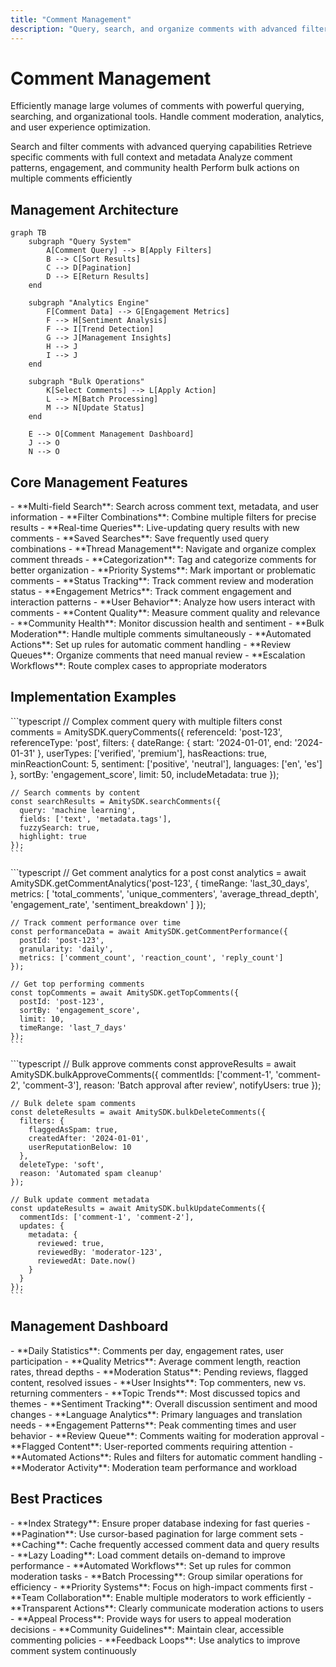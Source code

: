 ```yaml
---
title: "Comment Management"
description: "Query, search, and organize comments with advanced filtering and management capabilities"
---
```


# Comment Management

Efficiently manage large volumes of comments with powerful querying, searching, and organizational tools. Handle comment moderation, analytics, and user experience optimization.

<CardGroup cols={2}>
  <Card title="Query Comments" icon="search" href="query-comment">
    Search and filter comments with advanced querying capabilities
  </Card>
  <Card title="Get Comments" icon="download" href="get-comment">
    Retrieve specific comments with full context and metadata
  </Card>
  <Card title="Comment Analytics" icon="chart-line" href="comment-analytics">
    Analyze comment patterns, engagement, and community health
  </Card>
  <Card title="Bulk Operations" icon="layers" href="bulk-operations">
    Perform bulk actions on multiple comments efficiently
  </Card>
</CardGroup>

## Management Architecture

```mermaid
graph TB
    subgraph "Query System"
        A[Comment Query] --> B[Apply Filters]
        B --> C[Sort Results]
        C --> D[Pagination]
        D --> E[Return Results]
    end
    
    subgraph "Analytics Engine"
        F[Comment Data] --> G[Engagement Metrics]
        F --> H[Sentiment Analysis]
        F --> I[Trend Detection]
        G --> J[Management Insights]
        H --> J
        I --> J
    end
    
    subgraph "Bulk Operations"
        K[Select Comments] --> L[Apply Action]
        L --> M[Batch Processing]
        M --> N[Update Status]
    end
    
    E --> O[Comment Management Dashboard]
    J --> O
    N --> O
```

## Core Management Features

<AccordionGroup>
  <Accordion title="Advanced Querying">
    - **Multi-field Search**: Search across comment text, metadata, and user information
    - **Filter Combinations**: Combine multiple filters for precise results
    - **Real-time Queries**: Live-updating query results with new comments
    - **Saved Searches**: Save frequently used query combinations
  </Accordion>
  
  <Accordion title="Comment Organization">
    - **Thread Management**: Navigate and organize complex comment threads
    - **Categorization**: Tag and categorize comments for better organization
    - **Priority Systems**: Mark important or problematic comments
    - **Status Tracking**: Track comment review and moderation status
  </Accordion>
  
  <Accordion title="Analytics & Insights">
    - **Engagement Metrics**: Track comment engagement and interaction patterns
    - **User Behavior**: Analyze how users interact with comments
    - **Content Quality**: Measure comment quality and relevance
    - **Community Health**: Monitor discussion health and sentiment
  </Accordion>
  
  <Accordion title="Moderation Tools">
    - **Bulk Moderation**: Handle multiple comments simultaneously
    - **Automated Actions**: Set up rules for automatic comment handling
    - **Review Queues**: Organize comments that need manual review
    - **Escalation Workflows**: Route complex cases to appropriate moderators
  </Accordion>
</AccordionGroup>

## Implementation Examples

<Tabs>
  <Tab title="Advanced Querying">
    ```typescript
    // Complex comment query with multiple filters
    const comments = AmitySDK.queryComments({
      referenceId: 'post-123',
      referenceType: 'post',
      filters: {
        dateRange: {
          start: '2024-01-01',
          end: '2024-01-31'
        },
        userTypes: ['verified', 'premium'],
        hasReactions: true,
        minReactionCount: 5,
        sentiment: ['positive', 'neutral'],
        languages: ['en', 'es']
      },
      sortBy: 'engagement_score',
      limit: 50,
      includeMetadata: true
    });
    
    // Search comments by content
    const searchResults = AmitySDK.searchComments({
      query: 'machine learning',
      fields: ['text', 'metadata.tags'],
      fuzzySearch: true,
      highlight: true
    });
    ```
  </Tab>
  
  <Tab title="Comment Analytics">
    ```typescript
    // Get comment analytics for a post
    const analytics = await AmitySDK.getCommentAnalytics('post-123', {
      timeRange: 'last_30_days',
      metrics: [
        'total_comments',
        'unique_commenters',
        'average_thread_depth',
        'engagement_rate',
        'sentiment_breakdown'
      ]
    });
    
    // Track comment performance over time
    const performanceData = await AmitySDK.getCommentPerformance({
      postId: 'post-123',
      granularity: 'daily',
      metrics: ['comment_count', 'reaction_count', 'reply_count']
    });
    
    // Get top performing comments
    const topComments = await AmitySDK.getTopComments({
      postId: 'post-123',
      sortBy: 'engagement_score',
      limit: 10,
      timeRange: 'last_7_days'
    });
    ```
  </Tab>
  
  <Tab title="Bulk Operations">
    ```typescript
    // Bulk approve comments
    const approveResults = await AmitySDK.bulkApproveComments({
      commentIds: ['comment-1', 'comment-2', 'comment-3'],
      reason: 'Batch approval after review',
      notifyUsers: true
    });
    
    // Bulk delete spam comments
    const deleteResults = await AmitySDK.bulkDeleteComments({
      filters: {
        flaggedAsSpam: true,
        createdAfter: '2024-01-01',
        userReputationBelow: 10
      },
      deleteType: 'soft',
      reason: 'Automated spam cleanup'
    });
    
    // Bulk update comment metadata
    const updateResults = await AmitySDK.bulkUpdateComments({
      commentIds: ['comment-1', 'comment-2'],
      updates: {
        metadata: {
          reviewed: true,
          reviewedBy: 'moderator-123',
          reviewedAt: Date.now()
        }
      }
    });
    ```
  </Tab>
</Tabs>

## Management Dashboard

<AccordionGroup>
  <Accordion title="Comment Overview">
    - **Daily Statistics**: Comments per day, engagement rates, user participation
    - **Quality Metrics**: Average comment length, reaction rates, thread depths
    - **Moderation Status**: Pending reviews, flagged content, resolved issues
    - **User Insights**: Top commenters, new vs. returning commenters
  </Accordion>
  
  <Accordion title="Content Analysis">
    - **Topic Trends**: Most discussed topics and themes
    - **Sentiment Tracking**: Overall discussion sentiment and mood changes
    - **Language Analytics**: Primary languages and translation needs
    - **Engagement Patterns**: Peak commenting times and user behavior
  </Accordion>
  
  <Accordion title="Moderation Tools">
    - **Review Queue**: Comments waiting for moderation approval
    - **Flagged Content**: User-reported comments requiring attention
    - **Automated Actions**: Rules and filters for automatic comment handling
    - **Moderator Activity**: Moderation team performance and workload
  </Accordion>
</AccordionGroup>

## Best Practices

<AccordionGroup>
  <Accordion title="Query Optimization">
    - **Index Strategy**: Ensure proper database indexing for fast queries
    - **Pagination**: Use cursor-based pagination for large comment sets
    - **Caching**: Cache frequently accessed comment data and query results
    - **Lazy Loading**: Load comment details on-demand to improve performance
  </Accordion>
  
  <Accordion title="Management Efficiency">
    - **Automated Workflows**: Set up rules for common moderation tasks
    - **Batch Processing**: Group similar operations for efficiency
    - **Priority Systems**: Focus on high-impact comments first
    - **Team Collaboration**: Enable multiple moderators to work efficiently
  </Accordion>
  
  <Accordion title="User Experience">
    - **Transparent Actions**: Clearly communicate moderation actions to users
    - **Appeal Process**: Provide ways for users to appeal moderation decisions
    - **Community Guidelines**: Maintain clear, accessible commenting policies
    - **Feedback Loops**: Use analytics to improve comment system continuously
  </Accordion>
</AccordionGroup>

